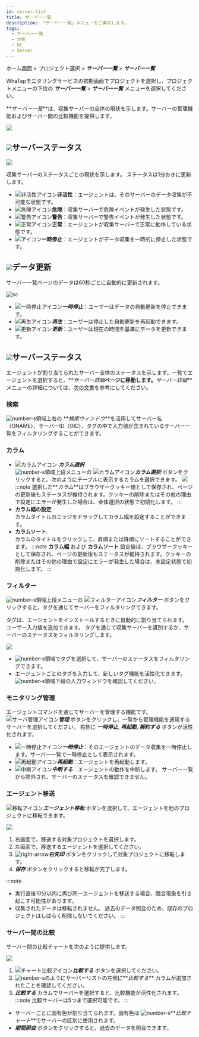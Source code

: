 ```yaml
---
id: server-list
title: サーバー一覧
description: 「サーバー一覧」メニューをご案内します。
tags:
  - サーバー一覧
  - 分析
  - UI
  - Server
---
```


ホーム画面 > プロジェクト選択 > **_サーバー一覧_** > **_サーバー一覧_**

WhaTapモニタリングサービスの初期画面でプロジェクトを選択し、プロジェクトメニューの下位の **_サーバー一覧_** > **_サーバー一覧_** メニューを選択してください。 

**_サーバー一覧_**は、収集サーバーの全体の現状を示します。サーバーの管理機能およびサーバー間の比較機能を提供します。

![](/img/server-list.png)

## ![](/img/number-01.png)サーバーステータス

![](https://img.whatap.io/media/images/Screenshot_2021-03-17_server_14861_-_Server_Monitoring24.png)

収集サーバーのステータスごとの現状を示します。 ステータスは1分おきに更新します。

-   ![非活性アイコン](/img/ico-disable-agent.svg)**非活性**：エージェントは、そのサーバーのデータ収集が不可能な状態です。
-   ![危険アイコン](/img/ic-warning-critical.svg)**危険**：収集サーバーで危険イベントが発生した状態です。
-   ![警告アイコン](/img/ic-warning-filled.svg)**警告**：収集サーバーで警告イベントが発生した状態です。
-   ![正常アイコン](/img/ic-check-circle-filled.svg)**正常**：エージェントが収集サーバーで正常に動作している状態です。
-   ![アイコン](/img/ic-s-pause.svg)**一時停止**：エージェントがデータ収集を一時的に停止した状態です。

## ![](/img/number-02.png)データ更新

サーバー一覧ページのデータは60秒ごとに自動的に更新されます。

<div style={{textAlign: 'center'}}>

![sc](/img/server-list-data-rn.png)

</div>

-   ![一時停止アイコン](/img/ic-s-pause.svg)**_一時停止_**：ユーザーはデータの自動更新を停止できます。 
-   ![再生アイコン](/img/ic-play-grn.svg)**_再生_**：ユーザーは停止した自動更新を再起動できます。
-   ![更新アイコン](/img/ic-refresh2.svg)**_更新_**：ユーザーは現在の時間を基準にデータを更新できます。

## ![](/img/number-03.png)サーバーステータス

エージェントが割り当てられたサーバー全体のステータスを示します。一覧でエージェントを選択すると、**_サーバー詳細_**ページに移動します。**_サーバー詳細_**メニューの詳細については、[次の文書](server-detail)を参考にしてください。

### 検索

![number-s](/img/number-03.png)領域上右の **_検索ウィンドウ_**を活用してサーバー名（ONAME）、サーバーID（OID）、タグの中で入力値が含まれているサーバー一覧をフィルタリングすることができます。

### カラム

-   ![カラムアイコン](/img/ic-column.svg) **_カラム選択_**\
        ![number-s](/img/number-03.png)領域上段メニューの ![カラムアイコン](/img/ic-column.svg)**_カラム選択_**  ボタンをクリックすると、次のようにテーブルに表示するカラムを選択できます。
        ![](https://img.whatap.io/media/images/Screenshot_2021-03-17_server_14861_-_Server_Monitoring27.png)
    :::note
    選択した**_カラム_**はブラウザークッキー値として保存され、ページの更新後もステータスが維持されます。クッキーの削除またはその他の理由で設定にエラーが発生した場合は、全体選択の状態で初期化します。
    :::
-   **カラム幅の設定**\
      カラムタイトルのエッジをドラッグしてカラム幅を設定することができます。
-   **カラムソート**\
        カラムのタイトルをクリックして、昇順または降順にソートすることができます。
    :::note
    **カラム幅** および **カラムソート** 設定値は、ブラウザークッキーとして保存され、ページの更新後もステータスが維持されます。クッキーの削除またはその他の理由で設定にエラーが発生した場合は、未設定状態で初期化します。
    :::

### フィルター

![number-s](/img/number-03.png)領域上段メニューの ![フィルターアイコン](/img/ico-filter.svg)**_フィルター_** ボタンをクリックすると、タグを通じてサーバーをフィルタリングできます。 

タグは、エージェントをインストールするときに自動的に割り当てられます。 ユーザー入力値を追加できます。 タグを通じて収集サーバーを識別するか、サーバーのステータスをフィルタリングします。

![](/img/server-list-filter.png)

-   ![number-s](/img/number-04.png)領域でタグを選択して、サーバーのステータスをフィルタリングできます。 
-   エージェントごとのタグを入力して、新しいタグ機能を活性化できます。 ![number-s](/img/number-05.png)領域下段の入力ウィンドウを確認してください。

### モニタリング管理

エージェントコマンドを通じてサーバーを管理する機能です。 ![サーバ管理アイコン](/img/ico-setting.svg)**_管理_** ボタンをクリックし、一覧から管理機能を適用するサーバーを選択してください。 右側に **_一時停止_**, **_再起動_**, **_解約する_** ボタンが活性化されます。

-   ![一時停止アイコン](/img/ic-s-pause.svg)**_一時停止_**：そのエージェントのデータ収集を一時停止します。サーバー一覧で一時停止として表示されます。
-   ![再起動アイコン](/img/ic-caret-right.svg)**_再起動_**：エージェントを再起動します。
-   ![中断アイコン](/img/ic-delete-critical.svg)**_中断する_**：エージェントの動作を中断します。 サーバー一覧から除外され、サーバーのステータスを確認できません。

### エージェント移送

![移転アイコン](/img/ic-swap.svg)**_エージェント移転_** ボタンを選択して、エージェントを他のプロジェクトに移転できます。

![](https://img.whatap.io/media/images/Screenshot_2021-03-17_server_14861_-_Server_Monitoring34.png)

1.  右画面で、移送する対象プロジェクトを選択します。
2.  左画面で、移送するエージェントを選択してください。
3.  ![right-arrow](/img/right-arrow.svg)**_右矢印_** ボタンをクリックして対象プロジェクトに移転します。
4.  **_保存_** ボタンをクリックすると移転が完了します。

:::note

-   実行直後10分以内に再び同一エージェントを移送する場合、競合現象を引き起こす可能性があります。 
-   収集されたデータは移転されません。 過去のデータ照会のため、既存のプロジェクトはしばらく削除しないでください。
    :::

### サーバー間の比較

サーバー間の比較チャートを次のように提供します。 

![](/img/server-list-compare.png)

1.  ![チャート比較アイコン](/img/ic-multiline-chart2.svg)**_比較する_** ボタンを選択してください。
2.  ![number-s](/img/number-06.png)のようにサーバーリストの左側に**_比較する_** カラムが追加されたことを確認してください。
3.  **_比較する_** カラムでサーバーを選択すると、比較機能が活性化されます。
    :::note
    比較サーバーは5つまで選択可能です。
    :::

-   サーバーごとに固有色が割り当てられます。固有色は ![number-s](/img/ic-number-07.svg)**_比較チャート_**でサーバーの区別に使用されます。
-   **_期間照会_** ボタンをクリックすると、過去のデータを照会できます。
